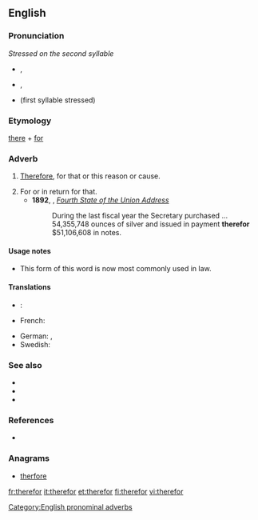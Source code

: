 ==English==

===Pronunciation===
''Stressed on the second syllable''
* {{a|RP}} {{IPA|/ðɛəˈfɔː/}}, {{X-SAMPA|/"DE@fO:/}}
* {{a|GenAm}} {{IPA|/ðɛɹˈfɔɹ/}}, {{X-SAMPA|/"DErfOr/}}
* {{homophones|therefore}} (first syllable stressed)

===Etymology===
[[there]] + [[for]]

===Adverb===
{{en-adv|-}}

# {{obsolete}} [[therefore|Therefore]], for that or this reason or cause.
# For or in return for that.
#* '''1892''', {{w|Benjamin Harrison}}, ''[[wikisource:Benjamin Harrison's Fourth State of the Union Address|Fourth State of the Union Address]]''
#*: During the last fiscal year the Secretary purchased ... 54,355,748 ounces of silver and issued in payment '''therefor''' $51,106,608 in notes.

====Usage notes====
* This form of this word is now most commonly used in law.

====Translations====
{{trans-top|therefore}}
* {{ttbc|Dutch}}: {{t|nl|daarvoor}}
* French: {{t|fr|c'est pourquoi}}
{{trans-mid}}
* German: {{t|de|dafür}}, {{t|de|hierfür}}
* Swedish: {{t-|sv|därför}}
{{trans-bottom}}
{{trans-top|for or in return for or that}}
{{trans-mid}}
{{trans-bottom}}

===See also===
* {{there-words}}
* {{here-words}}
* {{where-words}}

===References===
* {{R:Webster 1913}}

===Anagrams===
* [[therfore#English|therfore]]

[[Category:English pronominal adverbs]]

[[fr:therefor]]
[[it:therefor]]
[[et:therefor]]
[[fi:therefor]]
[[vi:therefor]]